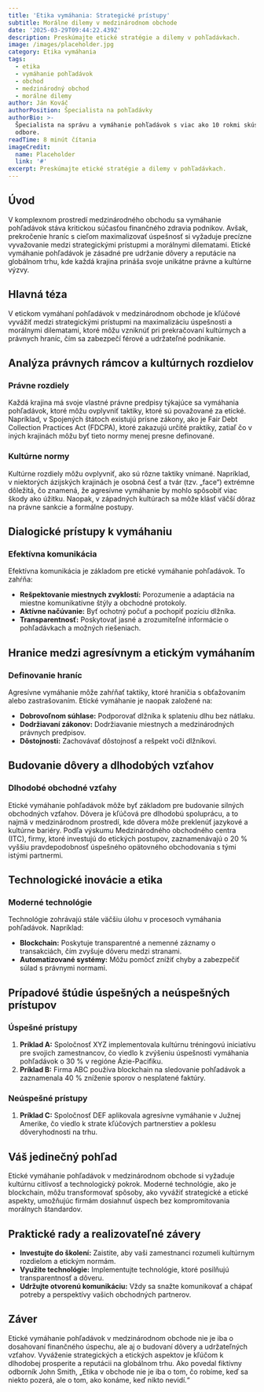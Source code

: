 ```yaml
---
title: 'Etika vymáhania: Strategické prístupy'
subtitle: Morálne dilemy v medzinárodnom obchode
date: '2025-03-29T09:44:22.439Z'
description: Preskúmajte etické stratégie a dilemy v pohľadávkach.
image: /images/placeholder.jpg
category: Etika vymáhania
tags:
  - etika
  - vymáhanie pohľadávok
  - obchod
  - medzinárodný obchod
  - morálne dilemy
author: Ján Kováč
authorPosition: Špecialista na pohľadávky
authorBio: >-
  Špecialista na správu a vymáhanie pohľadávok s viac ako 10 rokmi skúseností v
  odbore.
readTime: 8 minút čítania
imageCredit:
  name: Placeholder
  link: '#'
excerpt: Preskúmajte etické stratégie a dilemy v pohľadávkach.
---
```

## Úvod

V komplexnom prostredí medzinárodného obchodu sa vymáhanie pohľadávok stáva kritickou súčasťou finančného zdravia podnikov. Avšak, prekročenie hraníc s cieľom maximalizovať úspešnosť si vyžaduje precízne vyvažovanie medzi strategickými prístupmi a morálnymi dilematami. Etické vymáhanie pohľadávok je zásadné pre udržanie dôvery a reputácie na globálnom trhu, kde každá krajina prináša svoje unikátne právne a kultúrne výzvy.

## Hlavná téza

V etickom vymáhaní pohľadávok v medzinárodnom obchode je kľúčové vyvážiť medzi strategickými prístupmi na maximalizáciu úspešnosti a morálnymi dilematami, ktoré môžu vzniknúť pri prekračovaní kultúrnych a právnych hraníc, čím sa zabezpečí férové a udržateľné podnikanie.

## Analýza právnych rámcov a kultúrnych rozdielov

### Právne rozdiely

Každá krajina má svoje vlastné právne predpisy týkajúce sa vymáhania pohľadávok, ktoré môžu ovplyvniť taktiky, ktoré sú považované za etické. Napríklad, v Spojených štátoch existujú prísne zákony, ako je Fair Debt Collection Practices Act (FDCPA), ktoré zakazujú určité praktiky, zatiaľ čo v iných krajinách môžu byť tieto normy menej presne definované.

### Kultúrne normy

Kultúrne rozdiely môžu ovplyvniť, ako sú rôzne taktiky vnímané. Napríklad, v niektorých ázijských krajinách je osobná česť a tvár (tzv. „face“) extrémne dôležitá, čo znamená, že agresívne vymáhanie by mohlo spôsobiť viac škody ako úžitku. Naopak, v západných kultúrach sa môže klásť väčší dôraz na právne sankcie a formálne postupy.

## Dialogické prístupy k vymáhaniu

### Efektívna komunikácia

Efektívna komunikácia je základom pre etické vymáhanie pohľadávok. To zahŕňa:

- **Rešpektovanie miestnych zvyklostí:** Porozumenie a adaptácia na miestne komunikatívne štýly a obchodné protokoly.
- **Aktívne načúvanie:** Byť ochotný počuť a pochopiť pozíciu dlžníka.
- **Transparentnosť:** Poskytovať jasné a zrozumiteľné informácie o pohľadávkach a možných riešeniach.

## Hranice medzi agresívnym a etickým vymáhaním

### Definovanie hraníc

Agresívne vymáhanie môže zahŕňať taktiky, ktoré hraničia s obťažovaním alebo zastrašovaním. Etické vymáhanie je naopak založené na:

- **Dobrovoľnom súhlase:** Podporovať dlžníka k splateniu dlhu bez nátlaku.
- **Dodržiavaní zákonov:** Dodržiavanie miestnych a medzinárodných právnych predpisov.
- **Dôstojnosti:** Zachovávať dôstojnosť a rešpekt voči dlžníkovi.

## Budovanie dôvery a dlhodobých vzťahov

### Dlhodobé obchodné vzťahy

Etické vymáhanie pohľadávok môže byť základom pre budovanie silných obchodných vzťahov. Dôvera je kľúčová pre dlhodobú spoluprácu, a to najmä v medzinárodnom prostredí, kde dôvera môže preklenúť jazykové a kultúrne bariéry. Podľa výskumu Medzinárodného obchodného centra (ITC), firmy, ktoré investujú do etických postupov, zaznamenávajú o 20 % vyššiu pravdepodobnosť úspešného opätovného obchodovania s tými istými partnermi.

## Technologické inovácie a etika

### Moderné technológie

Technológie zohrávajú stále väčšiu úlohu v procesoch vymáhania pohľadávok. Napríklad:

- **Blockchain:** Poskytuje transparentné a nemenné záznamy o transakciách, čím zvyšuje dôveru medzi stranami.
- **Automatizované systémy:** Môžu pomôcť znížiť chyby a zabezpečiť súlad s právnymi normami.

## Prípadové štúdie úspešných a neúspešných prístupov

### Úspešné prístupy

1. **Príklad A:** Spoločnosť XYZ implementovala kultúrnu tréningovú iniciatívu pre svojich zamestnancov, čo viedlo k zvýšeniu úspešnosti vymáhania pohľadávok o 30 % v regióne Ázie-Pacifiku.
2. **Príklad B:** Firma ABC používa blockchain na sledovanie pohľadávok a zaznamenala 40 % zníženie sporov o nesplatené faktúry.

### Neúspešné prístupy

1. **Príklad C:** Spoločnosť DEF aplikovala agresívne vymáhanie v Južnej Amerike, čo viedlo k strate kľúčových partnerstiev a poklesu dôveryhodnosti na trhu.

## Váš jedinečný pohľad

Etické vymáhanie pohľadávok v medzinárodnom obchode si vyžaduje kultúrnu citlivosť a technologický pokrok. Moderné technológie, ako je blockchain, môžu transformovať spôsoby, ako vyvážiť strategické a etické aspekty, umožňujúc firmám dosiahnuť úspech bez kompromitovania morálnych štandardov.

## Praktické rady a realizovateľné závery

- **Investujte do školení:** Zaistite, aby vaši zamestnanci rozumeli kultúrnym rozdielom a etickým normám.
- **Využite technológie:** Implementujte technológie, ktoré posilňujú transparentnosť a dôveru.
- **Udržujte otvorenú komunikáciu:** Vždy sa snažte komunikovať a chápať potreby a perspektívy vašich obchodných partnerov.

## Záver

Etické vymáhanie pohľadávok v medzinárodnom obchode nie je iba o dosahovaní finančného úspechu, ale aj o budovaní dôvery a udržateľných vzťahov. Vyváženie strategických a etických aspektov je kľúčom k dlhodobej prosperite a reputácii na globálnom trhu. Ako povedal fiktívny odborník John Smith, „Etika v obchode nie je iba o tom, čo robíme, keď sa niekto pozerá, ale o tom, ako konáme, keď nikto nevidí.“
